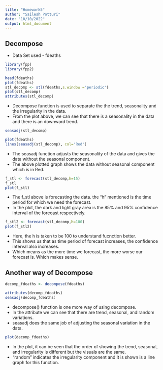---
title: "Homework5"
author: "Sailesh Potturi"
date: "10/10/2022"
output: html_document
---
  
## Decompose
  
* Data Set used - fdeaths

```{r}
library(fpp)
library(fpp2)

head(fdeaths)
plot(fdeaths)
stl_decomp <- stl(fdeaths,s.window ="periodic")
plot(stl_decomp)
attributes(stl_decomp)
```
* Decompose function is used to separate the the trend, seasonality and the irregularity in the data.
* From the plot above, we can see that there is a seasonality in the data and there is an downward trend.


```{r}
seasadj(stl_decomp)

plot(fdeaths)
lines(seasadj(stl_decomp), col="Red")
```

* The seasadj function adjusts the seasonality of the data and gives the data without the seasonal component.
* The above plotted graph  shows the data without seasonal component  which is in Red. 
```{r}
f_stl <- forecast(stl_decomp,h=15)
f_stl
plot(f_stl)
```
* The f_stl above is forecasting the data. the "h" mentioned is the time period for which we need the forecast. 
* In the plot, the dark and light gray area is the 85% and 95% confidence interval of the forecast respectively.
```{r}
f_stl2 <- forecast(stl_decomp,h=100)
plot(f_stl2)
```
* Here, the h is taken to be 100 to understand fucnction better.
* This shows us that as time period of forecast increases, the confidence interval also increases.
* Which means as the more time we forecast, the more worse our forecast is. Which makes sense.

## Another way of Decompose

```{r}
decomp_fdeaths <- decompose(fdeaths)

attributes(decomp_fdeaths)
seasadj(decomp_fdeaths)
```

* decompose() function is one more way of using decompose.
* In the attribute we can see that there are trend, seasonal, and random variations.
* seasadj does the same job of adjusting the seasonal variation in the data.


```{r}
plot(decomp_fdeaths)
```

* In the plot, it can be seen that the order of showing the trend, seasonal, and irregularity is different but the visuals are the same.
* "random" indicates the irregularity component and it is shown is a line graph for this function.
